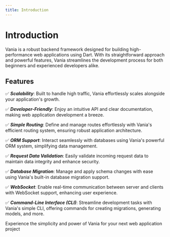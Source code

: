 ```yaml
---
title: Introduction
---
```


# Introduction

Vania is a robust backend framework designed for building high-performance web applications using Dart. With its straightforward approach and powerful features, Vania streamlines the development process for both beginners and experienced developers alike.

## Features

✅ ***Scalability***: Built to handle high traffic, Vania effortlessly scales alongside your application's growth.

✅ ***Developer-Friendly***: Enjoy an intuitive API and clear documentation, making web application development a breeze.

✅ ***Simple Routing***: Define and manage routes effortlessly with Vania's efficient routing system, ensuring robust application architecture.

✅ ***ORM Support***: Interact seamlessly with databases using Vania's powerful ORM system, simplifying data management.

✅ ***Request Data Validation***: Easily validate incoming request data to maintain data integrity and enhance security.

✅ ***Database Migration***: Manage and apply schema changes with ease using Vania's built-in database migration support.

✅ ***WebSocket***: Enable real-time communication between server and clients with WebSocket support, enhancing user experience.

✅ ***Command-Line Interface (CLI)***: Streamline development tasks with Vania's simple CLI, offering commands for creating migrations, generating models, and more.

Experience the simplicity and power of Vania for your next web application project